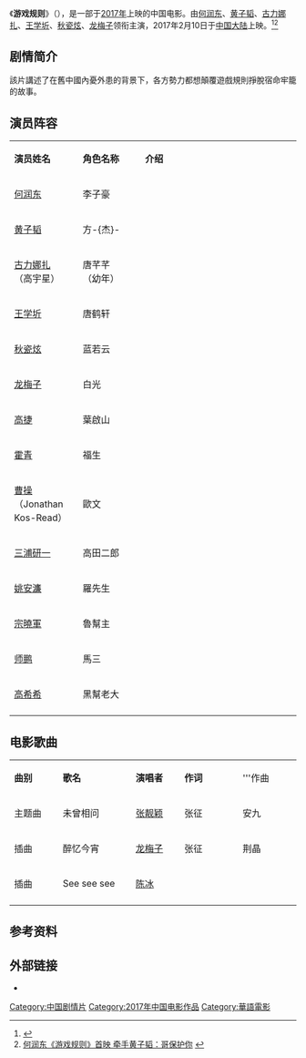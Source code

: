 {{Infobox Film
| name           =游戏规则
| original_name  = The Game Changer
| image          = 
| image_size     =
| caption        =
| based_on       =
| 監製           = 
| 製片           = [[高希希|高希希]]
| 導演           = [[高希希|高希希]]
| 編劇           =
| 主演           = [[何润东|何润东]]、[[黄子韬|黄子韬]]、[[古力娜扎|古力娜扎]]、[[王学圻|王学圻]]、[[秋瓷炫|秋瓷炫]]、[[龙梅子|龙梅子]]
| 攝影           = 
| 剪輯           =
| 配樂           = 
| 製片商         = 
| 發行商         = 北京星亿东方文化、<br>北京希世纪影视文化发展有限公司、<br>深圳科华资本管理有限公司
| 產地           = {{中國大陸電影產地}}
| 片长           = 140 分钟
| 上映日期       = {{film date|2017|02|10|中国}} 
| 語言           = [[汉语普通话|汉语普通话]]
}}
《'''游戏规则'''》（{{lang-en|'''''The Game Changer'''''}}），是一部于[[2017年电影列表|2017年]]上映的中国电影。由[[何润东|何润东]]、[[黄子韬|黄子韬]]、[[古力娜扎|古力娜扎]]、[[王学圻|王学圻]]、[[秋瓷炫|秋瓷炫]]、[[龙梅子|龙梅子]]领衔主演，2017年2月10日于[[中国大陆|中国大陆]]上映。<ref>{{Cite web |url=http://www.chinanews.com/yl/2017/02-03/8139684.shtml |title=《遊戏规则》首映礼还原百乐门风格 主创再“穿越” |access-date=2017-02-04 |archive-date=2017-02-03 |archive-url=https://web.archive.org/web/20170203092249/http://www.chinanews.com/yl/2017/02-03/8139684.shtml |dead-url=no }}</ref><ref>[http://www.yn.xinhuanet.com/2016info5/20170123/3632301_c.html 何润东《游戏规则》首映 牵手黄子韬：哥保护你] {{webarchive|url=https://web.archive.org/web/20170204171119/http://www.yn.xinhuanet.com/2016info5/20170123/3632301_c.html |date=2017-02-04 }}</ref>
== 剧情简介 ==
該片講述了在舊中國內憂外患的背景下，各方勢力都想顛覆遊戲規則掙脫宿命牢籠的故事。

== 演员阵容 ==

{|class="wikitable" width="60%"
|- style="background:#AFC7BA; color:snow" align=center
|style="width:22%"|'''演员姓名'''||style="width:20%"|'''角色名称'''||style="width:50%"|'''介绍'''
|-
! [[何润东|何润东]]
! 李子豪
|
|-
! [[黄子韬|黄子韬]]
! 方-{杰}-
|
|-
! [[古力娜扎|古力娜扎]]<br/>（高宇星）
! 唐芊芊<br/>（幼年）
|
|-
! [[王学圻|王学圻]]
! 唐鹤轩
|
|-
! [[秋瓷炫|秋瓷炫]]
! 蓝若云
|
|-
! [[龙梅子|龙梅子]]
! 白光
|
|-
! [[高捷_(演員)|高捷]]
! 葉啟山
|
|-
! [[霍青|霍青]]
! 福生
|
|-
! [[曹操_(演员)|曹操]]<br/>（Jonathan Kos-Read）
! 歐文
|
|-
! [[三浦研一|三浦研一]]
! 高田二郎
|
|-
! [[姚安濂|姚安濂]]
! 羅先生
|
|-
! [[宗曉軍|宗曉軍]]
! 魯幫主
|
|-
! [[师鹏|师鹏]]
! 馬三
|
|-
! [[高希希|高希希]]
! 黑幫老大
|
|-
|}

== 电影歌曲 ==
{|class="wikitable" style="text-align:center;width:80%"
|- style="width:100%; background:green; color:snow"
|style="width:10%"|'''曲别'''||style="width:15%"|'''歌名'''||style="width:10%"|'''演唱者'''||style="width:12%"|'''作词'''||style="width:12%"|'''作曲
|-
|主题曲|| 未曾相问 || [[张靓颖|张靓颖]] || 张征 || 安九
|-
|插曲|| 醉忆今宵 || [[龙梅子|龙梅子]] || 张征 || 荆晶
|-
|插曲|| See see see || [[陈冰_(歌手)|陈冰]] ||  || 
|-
|}

== 参考资料 ==
{{reflist}}

== 外部链接 ==
* {{Weibo|5871801293|游戏规则}}

{{高希希}}

{{Authority control}}
[[Category:中国剧情片|Category:中国剧情片]]
[[Category:2017年中国电影作品|Category:2017年中国电影作品]]
[[Category:華語電影|Category:華語電影]]